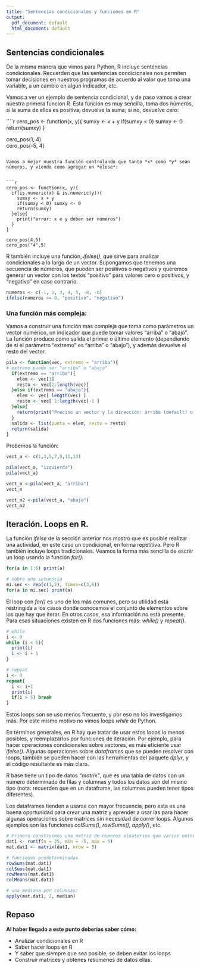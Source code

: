 ```yaml
---
title: "Sentencias condicionales y funciones en R"
output:
  pdf_document: default
  html_document: default
---
```


## Sentencias condicionales

De la misma manera que vimos para Python, R incluye sentencias condicionales. Recuerden que las sentencias condicionales nos permiten tomar decisiones en nuestros programas de acuerdo al valor que toma una variable, a un cambio en algún indicador, etc. 

Vamos a ver un ejemplo de sentencia condicional, y de paso vamos a crear nuestra primera función R. Esta función es muy sencilla, toma dos números, si la suma de ellos es positiva, devuelve la suma; si no, devuelve cero:


````r
cero_pos <- function(x, y){
    sumxy <- x + y
    if(sumxy < 0) sumxy <- 0
    return(sumxy)
}
 
cero_pos(1, 4)   
cero_pos(-5, 4)   
```

Vamos a mejor nuestra función controlando que tanto *x* como *y* sean números, y viendo como agregar un *elese*:


```r
cero_pos <- function(x, y){
  if(is.numeric(x) & is.numeric(y)){
    sumxy <- x + y
    if(sumxy < 0) sumxy <- 0
    return(sumxy)
  }else{
    print("error: x e y deben ser números")
  }
}
  
cero_pos(4,5)
cero_pos("4",5)

```

R también incluye una función, *ifelse()*, que sirve para analizar  condicionales a lo largo de un vector. Supongamos que tenemos una secuencia de números, que pueden ser positivos o negativos y queremos generar un vector con los textos "positivo" para valores cero o positivos, y "negativo" en caso contrario.

```r
numeros <- c(-1, 1, 3, 4, 5, -8, -6)
ifelse(numeros >= 0, "positivo", "negativo")
```

### Una función más compleja:

Vamos a construir una función más compleja que toma como parámetros un vector numérico, un indicador que puede tomar valores "arriba" o "abajo". La función produce como salida el primer o último elemento (dependiendo de si el parámetro "extremo" es  "arriba" o "abajo"), y además devuelve el resto del vector.

```r
pila <- function(vec, extremo = "arriba"){
# extremo puede ser "arriba" o "abajo"  
  if(extremo == "arriba"){
    elem <- vec[1]
    resto <- vec[2:length(vec)]
  }else if(extremo == "abajo"){
    elem <- vec[ length(vec) ]
    resto <- vec[ 1:length(vec)-1 ]
  }else{
    return(print("Preciso un vector y la dirección: arriba (default) o abajo"))
  }
  salida <- list(punta = elem, resto = resto)
  return(salida)
}

```

Probemos la función:

```r
vect_a <- c(1,3,5,7,9,11,13)

pila(vect_a, "izquierda")
pila(vect_a)

vect_n <-pila(vect_a, "arriba")
vect_n

vect_n2 <-pila(vect_a, "abajo")
vect_n2

```


## Iteración. Loops en R.

La función *ifelse* de la sección anterior nos mostró que es posible realizar una actividad, en este caso un condicional, en forma repetitiva. Pero R también incluye loops tradicionales. Veamos la forma más sencilla de escriir un loop usando la función *for()*:


```r

for(a in 1:6) print(a) 

# sobre una secuencia
mi.sec <- rep(c(1,2), times=c(3,6))
for(a in mi.sec) print(a) 

```


El loop con *for()* es uno de los más comunes, pero su utilidad está restringida a los casos donde conocemos el conjunto de elementos sobre los que hay que iterar. En otros casos, esa información no está presente. Para esas situaciones existen en R dos funciones más: *while()* y *repeat()*.


```r
# while
i <- 0
while (i < 5){
  print(i)
  i <- i + 1
}

# repeat
i <- 0
repeat{
  i <- i+1
  print(i)
  if(i > 5) break
}

```


Estos loops son se uso menos frecuente, y por eso no los investigamos más. Por este mismo motivo no vimos loops *while* de Python. 

En términos generales, en R hay que tratar de usar estos loops lo menos posibles, y reemplazarlos por  funciones de iteración. Por ejemplo, para hacer operaciones condicionales sobre vectores, es más eficiente usar *ifelse()*. Algunas operaciones sobre *dataframes* que se pueden resolver con loops, también se pueden hacer con las herramientas del paquete *dplyr*, y el código resultante es más claro.

R base tiene un tipo de datos *"matrix"*, que es una tabla de datos con un número determinado de filas y columnas y todos los datos son del mismo tipo (nota: recuerden que en un dataframe, las columnas pueden tener tipos diferentes). 

Los dataframes tienden a usarse con mayor frecuencia, pero esta es una buena oportunidad para crear una matriz y aprender a usar las para hacer algunas operaciones sobre matrices sin necesidad de correr loops. Algunos ejemplos son las funciones _colSums(), rowSums(), apply()_, etc.


```r
# Primero construimos una matriz de números aleatorios que varian entre -5 y 5
dat1 <- runif(n = 25, min = -5, max = 5)
mat.dat1 <- matrix(dat1, nrow = 5)

# funciones predeterminadas
rowSums(mat.dat1)
colSums(mat.dat1)
rowMeans(mat.dat1)
colMeans(mat.dat1)

# una mediana por columnas:
apply(mat.dat1, 2, median)


```

## Repaso 

__Al haber llegado a este punto deberías saber cómo:__

* Analizar condicionales en R
* Saber hacer loops en R
* Y saber que siempre que sea posible, se deben evitar los loops
* Construir matrices y obtenes resúmenes de datos ellas.  

